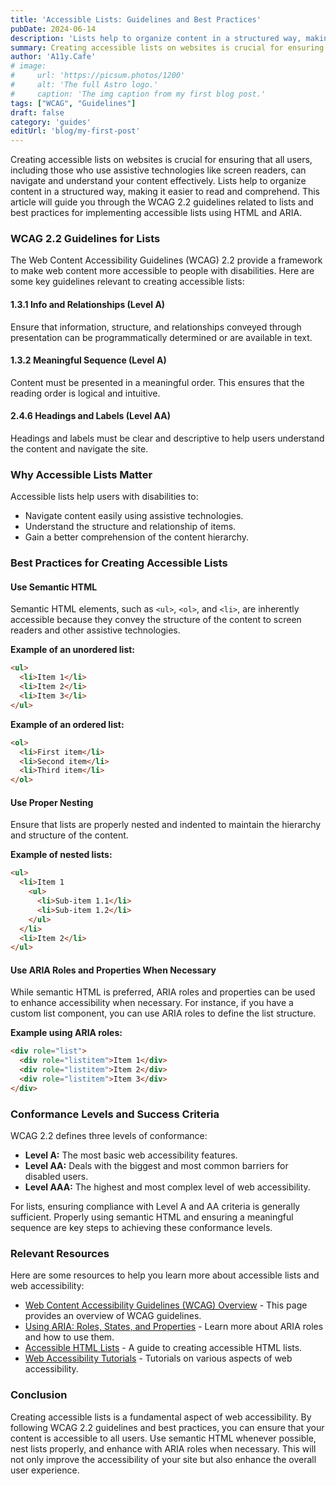 ```yaml
---
title: 'Accessible Lists: Guidelines and Best Practices'
pubDate: 2024-06-14
description: 'Lists help to organize content in a structured way, making it easier to read and comprehend'
summary: Creating accessible lists on websites is crucial for ensuring that all users, including those who use assistive technologies like screen readers, can navigate and understand your content effectively. Lists help to organize content in a structured way, making it easier to read and comprehend. This article will guide you through the WCAG 2.2 guidelines related to lists and best practices for implementing accessible lists using HTML and ARIA.
author: 'A11y.Cafe'
# image:
#     url: 'https://picsum.photos/1200'
#     alt: 'The full Astro logo.'
#     caption: 'The img caption from my first blog post.'
tags: ["WCAG", "Guidelines"]
draft: false
category: 'guides'
editUrl: 'blog/my-first-post'
---
```


 

Creating accessible lists on websites is crucial for ensuring that all users, including those who use assistive technologies like screen readers, can navigate and understand your content effectively. Lists help to organize content in a structured way, making it easier to read and comprehend. This article will guide you through the WCAG 2.2 guidelines related to lists and best practices for implementing accessible lists using HTML and ARIA.

### WCAG 2.2 Guidelines for Lists

The Web Content Accessibility Guidelines (WCAG) 2.2 provide a framework to make web content more accessible to people with disabilities. Here are some key guidelines relevant to creating accessible lists:

#### 1.3.1 Info and Relationships (Level A)
Ensure that information, structure, and relationships conveyed through presentation can be programmatically determined or are available in text.

#### 1.3.2 Meaningful Sequence (Level A)
Content must be presented in a meaningful order. This ensures that the reading order is logical and intuitive.

#### 2.4.6 Headings and Labels (Level AA)
Headings and labels must be clear and descriptive to help users understand the content and navigate the site.

### Why Accessible Lists Matter

Accessible lists help users with disabilities to:
- Navigate content easily using assistive technologies.
- Understand the structure and relationship of items.
- Gain a better comprehension of the content hierarchy.

### Best Practices for Creating Accessible Lists

#### Use Semantic HTML

Semantic HTML elements, such as `<ul>`, `<ol>`, and `<li>`, are inherently accessible because they convey the structure of the content to screen readers and other assistive technologies.

**Example of an unordered list:**
```html
<ul>
  <li>Item 1</li>
  <li>Item 2</li>
  <li>Item 3</li>
</ul>
```

**Example of an ordered list:**
```html
<ol>
  <li>First item</li>
  <li>Second item</li>
  <li>Third item</li>
</ol>
```

#### Use Proper Nesting

Ensure that lists are properly nested and indented to maintain the hierarchy and structure of the content.

**Example of nested lists:**
```html
<ul>
  <li>Item 1
    <ul>
      <li>Sub-item 1.1</li>
      <li>Sub-item 1.2</li>
    </ul>
  </li>
  <li>Item 2</li>
</ul>
```

#### Use ARIA Roles and Properties When Necessary

While semantic HTML is preferred, ARIA roles and properties can be used to enhance accessibility when necessary. For instance, if you have a custom list component, you can use ARIA roles to define the list structure.

**Example using ARIA roles:**
```html
<div role="list">
  <div role="listitem">Item 1</div>
  <div role="listitem">Item 2</div>
  <div role="listitem">Item 3</div>
</div>
```

### Conformance Levels and Success Criteria

WCAG 2.2 defines three levels of conformance:

- **Level A:** The most basic web accessibility features.
- **Level AA:** Deals with the biggest and most common barriers for disabled users.
- **Level AAA:** The highest and most complex level of web accessibility.

For lists, ensuring compliance with Level A and AA criteria is generally sufficient. Properly using semantic HTML and ensuring a meaningful sequence are key steps to achieving these conformance levels.

### Relevant Resources

Here are some resources to help you learn more about accessible lists and web accessibility:

- [Web Content Accessibility Guidelines (WCAG) Overview](https://www.w3.org/WAI/standards-guidelines/wcag/) - This page provides an overview of WCAG guidelines.
- [Using ARIA: Roles, States, and Properties](https://www.w3.org/WAI/ARIA/apg/) - Learn more about ARIA roles and how to use them.
- [Accessible HTML Lists](https://webaim.org/techniques/accessiblehtml/) - A guide to creating accessible HTML lists.
- [Web Accessibility Tutorials](https://www.w3.org/WAI/tutorials/) - Tutorials on various aspects of web accessibility.

### Conclusion

Creating accessible lists is a fundamental aspect of web accessibility. By following WCAG 2.2 guidelines and best practices, you can ensure that your content is accessible to all users. Use semantic HTML whenever possible, nest lists properly, and enhance with ARIA roles when necessary. This will not only improve the accessibility of your site but also enhance the overall user experience.